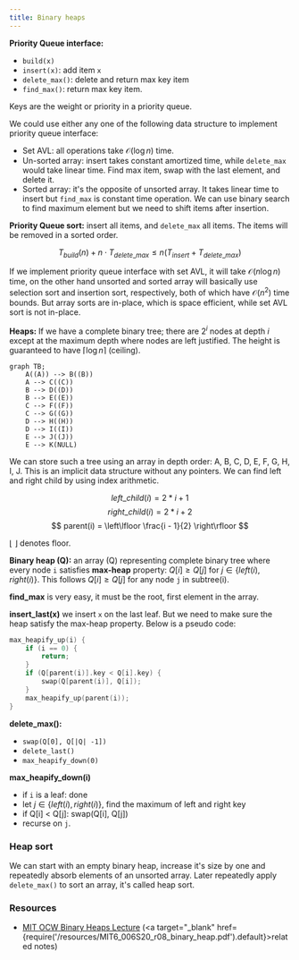 ```yaml
---
title: Binary heaps
---
```


**Priority Queue interface:**
- `build(x)`
- `insert(x)`: add item `x`
- `delete_max()`: delete and return max key item
- `find_max()`: return max key item.

Keys are the weight or priority in a priority queue.

We could use either any one of the following data structure to implement
priority queue interface:

- Set AVL: all operations take $\mathcal{O}(\log n)$ time.
- Un-sorted array: insert takes constant amortized time, while `delete_max`
would take linear time. Find max item, swap with the last element, and delete
it.
- Sorted array: it's the opposite of unsorted array. It takes linear time to
insert but `find_max` is constant time operation. We can use binary search to
find maximum element but we need to shift items after insertion.

**Priority Queue sort:** insert all items, and `delete_max` all items. The items
will be removed in a sorted order.

$$
T_{build}(n) + n \cdot T_{delete\_max} \le n (T_{insert} + T_{delete\_max})
$$

If we implement priority queue interface with set AVL, it will take
$\mathcal{O}(n \log n)$ time, on the other hand unsorted and sorted array will
basically use selection sort and insertion sort, respectively, both of which
have $\mathcal{O}(n^2)$ time bounds. But array sorts are in-place, which is
space efficient, while set AVL sort is not in-place.

**Heaps:** If we have a complete binary tree; there are $2^i$ nodes at
depth $i$ except at the maximum depth where nodes are left justified. The height
is guaranteed to have $\lceil \log n \rceil$ (ceiling).

```mermaid
graph TB;
    A((A)) --> B((B))
    A --> C((C))
    B --> D((D))
    B --> E((E))
    C --> F((F))
    C --> G((G))
    D --> H((H))
    D --> I((I))
    E --> J((J))
    E --> K(NULL)
```

We can store such a tree using an array in depth order: A, B, C, D, E, F, G, H,
I, J. This is an implicit data structure without any pointers. We can find left
and right child by using index arithmetic.

$$
left\_child(i) = 2 * i + 1
$$
$$
right\_child(i) = 2 * i + 2
$$
$$
parent(i) = \left\lfloor \frac{i - 1}{2} \right\rfloor
$$

$\lfloor~\rfloor$ denotes floor.

**Binary heap (Q):** an array (Q) representing complete binary tree where every
node `i` satisfies **max-heap** property: $Q[i] \ge Q[j]$ for
$j \in \{left(i), right(i)\}$. This follows $Q[i] \ge Q[j]$ for any node `j` in
subtree(i).

**find_max** is very easy, it must be the root, first element in the array.

**insert_last(x)** we insert `x` on the last leaf. But we need to make sure the
heap satisfy the max-heap property. Below is a pseudo code:

```c
max_heapify_up(i) {
    if (i == 0) {
        return;
    }
    if (Q[parent(i)].key < Q[i].key) {
        swap(Q[parent(i)], Q[i]);
    }
    max_heapify_up(parent(i));
}
```

**delete_max():**
- `swap(Q[0], Q[|Q| -1])`
- `delete_last()`
- `max_heapify_down(0)`

**max_heapify_down(i)**
- if `i` is a leaf: done
- let $j \in \{left(i), right(i)\}$, find the maximum of left and right key
- if Q[i] < Q[j]: swap(Q[i], Q[j])
- recurse on `j`.

### Heap sort
We can start with an empty binary heap, increase it's size by one and
repeatedly absorb elements of an unsorted array. Later repeatedly apply
`delete_max()` to sort an array, it's called heap sort.


### Resources
- [MIT OCW Binary Heaps Lecture](https://www.youtube.com/watch?v=Xnpo1atN-Iw&list=PLUl4u3cNGP63EdVPNLG3ToM6LaEUuStEY&index=12) (<a target="_blank" href={require('/resources/MIT6_006S20_r08_binary_heap.pdf').default}>related notes</a>)
